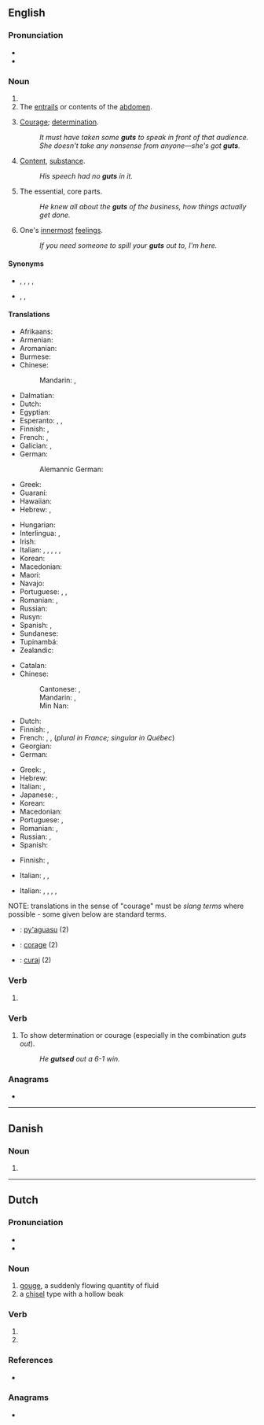 {{also|Guts}}
==English==
{{wikipedia}}

===Pronunciation===
* {{IPA|en|/ɡʌts/}}
* {{audio|en|LL-Q1860 (eng)-Back ache-guts.wav|Audio}}

===Noun===
{{head|en|noun form}}

# {{plural of|en|gut}}
# The [[entrails]] or contents of the [[abdomen]].
# {{lb|en|slang}} [[courage|Courage]]; [[determination]].
#: ''It must have taken some '''guts''' to speak in front of that audience.''
#: ''She doesn't take any nonsense from anyone&mdash;she's got '''guts'''.''
# {{lb|en|slang}} [[content|Content]], [[substance]].
#: ''His speech had no '''guts''' in it.''
# {{lb|en|in the plural}} The essential, core parts.
#: ''He knew all about the '''guts''' of the business, how things actually get done.''
# {{lb|en|slang}} One's [[innermost]] [[feeling]]s.
#: ''If you need someone to spill your '''guts''' out to, I'm here.''

====Synonyms====
* {{sense|entrails}} {{l|en|entrails}}, {{l|en|guttings}}, {{l|en|innards}}, {{l|en|insides}}, {{l|en|viscera}}
* {{sense|courage}} {{l|en|balls}} {{lb|en|vulgar}}, {{l|en|nerve}}, {{l|en|pluck}}

====Translations====
{{trans-top|entrails}}
* Afrikaans: {{t+|af|ingewande}}
* Armenian: {{t+|hy|փորոտիք}}
* Aromanian: {{t|rup|matsã}}
* Burmese: {{t+|my|အူ|sc=Mymr}}
* Chinese:
*: Mandarin: {{t+|cmn|內臟|sc=Hani}}, {{t+|cmn|内脏|tr=nèizàng|sc=Hani}}
* Dalmatian: {{t|dlm|alaite}}
* Dutch: {{t+|nl|ingewanden|n-p}}
* Egyptian: {{t-egy|mẖtw|h=m-X:t*w-F51:Z2ss}}
* Esperanto: {{t|eo|intestoj|p}}, {{t|eo|intestaro}}, {{t|eo|viscero}}
* Finnish: {{t+|fi|sisäelimet}}, {{t+|fi|sisälmykset}}
* French: {{t+|fr|entrailles|f-p}}, {{t+|fr|tripes|f-p}}
* Galician: {{t|gl|tripada|f}}, {{t|gl|entrañas|f}}
* German: {{t+|de|Eingeweide|n-p}}
*: Alemannic German: {{t|gsw|Gehüdel|n}}
* Greek: {{t+|el|έντερα|n-p}}
* Guaraní: {{t|gn|py'akue}}
* Hawaiian: {{t|haw|naʻau}}
* Hebrew: {{t+|he|מעיים|m-p|tr=me'áim}}, {{t+|he|קרביים|m-p|tr=qraváim}}
{{trans-mid}}
* Hungarian: {{t+|hu|bél}}
* Interlingua: {{t|ia|tripas|f-p}}, {{t|ia|entranias|f-p}}
* Irish: {{t|ga|inní|m-p}}
* Italian: {{t+|it|interiora|f-p}}, {{t+|it|viscere|f-p}}, {{t+|it|frattaglie|f-p}}, {{t+|it|rigaglie|f-p}}, {{t|it|corata|f}}, {{t+|it|coratella|f}}
* Korean: {{t+|ko|배알}}
* Macedonian: {{t|mk|црева|n-p}}
* Maori: {{t|mi|whēkau}}
* Navajo: {{t|nv|atsą́ siláí}}
* Portuguese: {{t+|pt|tripas|f-p}}, {{t|pt|vísceras|f-p}}, {{t|pt|entranhas|f-p}}
* Romanian: {{t+|ro|mațe|n-p}}, {{t+|ro|măruntaie|m-p}}
* Russian: {{t+|ru|кишки́|f-p}}
* Rusyn: {{t|rue|флякы}}
* Spanish: {{t+|es|tripas|f}}, {{t+|es|tripa|f}}
* Sundanese: {{t|su|peujit}}
* Tupinambá: {{t|tpn|py'a}}
* Zealandic: {{t|zea|dermen|p}}
{{trans-bottom}}

<!--Note: The translations in this table should be SLANG TERMS, where these exist-->
{{trans-top|(slang) courage}}
* Catalan: {{t+|ca|pebrots|m-p}}
* Chinese:
*: Cantonese: {{t|yue|膽|sc=Hani}}, {{t|yue|胆|tr=daam2|sc=Hani}}
*: Mandarin: {{t+|cmn|有種|sc=Hani}}, {{t+|cmn|有种|tr=yǒuzhǒng|sc=Hani}}
*: Min Nan: {{t+|nan|膽|tr=táⁿ, tám|sc=Hani}}
* Dutch: {{t+|nl|lef|n}}
* Finnish: {{t+|fi|pokka}}, {{t+|fi|kantti}}
* French: {{t+|fr|tripes|f-p}}, {{t+|fr|cran|m}}, {{t+|fr|guts|m}} (''plural in France; singular in Québec'')
* Georgian: {{t|ka|ტრაკი}}
* German: {{t+|de|Frechheit}}
{{trans-mid}}
* Greek: {{t+|el|άντερα|n-p}}, {{t+|el|κότσια|n-p}}
* Hebrew: {{t+|he|אומץ|m|tr=ómetz}}
* Italian: {{t+|it|fegato|m}}, {{t+|it|coraggio|m}}
* Japanese: {{t|ja|根性|tr=konjō|sc=Jpan}}, {{t|ja|ガッツ|tr=gattsu|sc=Jpan}}
* Korean: {{t+|ko|배짱|tr=baeJjang}}
* Macedonian: {{t|mk|мадиња|n-p}}
* Portuguese: {{t+|pt|fígado|m}}, {{t+|pt|estômago|m}}
* Romanian: {{t+|ro|inimă|f}}, {{t+|ro|suflet|n}}
* Russian: {{t+|ru|хра́брость|f}}, {{t+|ru|си́ла во́ли|f}}
* Spanish: {{t+|es|agallas|f-p}}
{{trans-bottom}}

{{trans-top|(slang) content; substance}}
* Finnish: {{t+|fi|sisältö}}, {{t+|fi|substanssi}}
{{trans-mid}}
* Italian: {{t+|it|contenuto|m}}, {{t+|it|sostanza|f}}, {{t+|it|costrutto|m}}
{{trans-bottom}}

{{trans-top|essentials; core parts}}
{{trans-mid}}
* Italian: {{t+|it|essenziale|m}}, {{t+|it|essenza|f}}, {{t+|it|cuore|m}}, {{t+|it|nucleo|m}}, {{t+|it|fondamenta|f-p}}
{{trans-bottom}}

{{checktrans-top}}
NOTE: translations in the sense of "courage" must be ''slang terms'' where possible - some given below are standard terms.
* {{ttbc|gn}}: [[py'aguasu]] (2)
* {{ttbc|ia}}: [[corage]] (2)
* {{ttbc|ro}}: [[curaj]] (2)
{{trans-bottom}}

===Verb===
{{head|en|verb form}}

# {{en-third-person singular of|gut}}

===Verb===
{{en-verb|es}}

# {{lb|en|informal}} To show determination or courage (especially in the combination ''guts out'').
#: ''He '''gutsed''' out a 6-1 win.''

===Anagrams===
* {{anagrams|en|a=gstu|Gust|gust|tugs}}

----

==Danish==

===Noun===
{{head|da|noun form|g=c}}

# {{inflection of|da|gut||indef|gen|s}}

----

==Dutch==

===Pronunciation===
* {{audio|nl|Nl-guts.ogg|Audio}}
* {{rhymes|nl|ʏts}}

===Noun===
{{nl-noun|f|g2=m|-en|gutsje}}

# [[gouge]], a suddenly flowing quantity of fluid
# a [[chisel]] type with a hollow beak

===Verb===
{{head|nl|verb form}}

# {{nl-verb form of|p=1|n=sg|t=pres|m=ind|gutsen}}
# {{nl-verb form of|m=imp|gutsen}}

===References===
* {{R:Koenen}}

===Anagrams===
* {{l|nl|stug}}